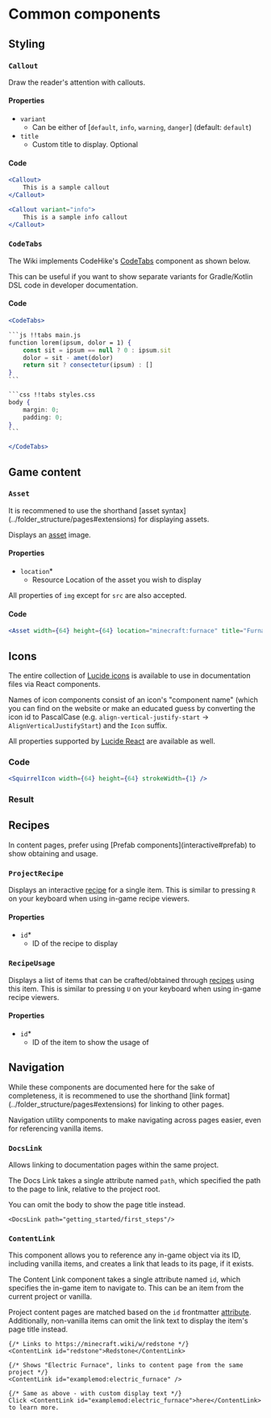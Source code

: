 
# Common components

## Styling

### `Callout`

Draw the reader's attention with callouts.

#### Properties

- `variant`
  - Can be either of [`default`, `info`, `warning`, `danger`] (default: `default`)
- `title`
  - Custom title to display. Optional

#### Code

```jsx
<Callout>
    This is a sample callout
</Callout>

<Callout variant="info">
    This is a sample info callout
</Callout>
```

### `CodeTabs`

The Wiki implements CodeHike's [CodeTabs](https://codehike.org/docs/code/tabs) component as shown below.

This can be useful if you want to show separate variants for Gradle/Kotlin DSL code in developer documentation.

#### Code

````jsx
<CodeTabs>

```js !!tabs main.js
function lorem(ipsum, dolor = 1) {
    const sit = ipsum == null ? 0 : ipsum.sit
    dolor = sit - amet(dolor)
    return sit ? consectetur(ipsum) : []
}
```

```css !!tabs styles.css
body {
    margin: 0;
    padding: 0;
}
```

</CodeTabs>
````

## Game content

### `Asset`

<Callout type="important">
   It is recommened to use the shorthand [asset syntax](../folder_structure/pages#extensions) for displaying assets.
</Callout>

Displays an [asset](../folder_structure/assets) image.

#### Properties

- `location`*
  - Resource Location of the asset you wish to display

All properties of `img` except for `src` are also accepted.

#### Code

```jsx
<Asset width={64} height={64} location="minecraft:furnace" title="Furnace" />
```

## Icons

The entire collection of [Lucide icons](https://lucide.dev/icons/) is available to use in documentation files via
React components.

Names of icon components consist of an icon's "component name" (which you can find on the website or make an educated
guess by converting the icon id to PascalCase (e.g. `align-vertical-justify-start` -> `AlignVerticalJustifyStart`)
and the `Icon` suffix.

All properties supported by [Lucide React](https://lucide.dev/guide/packages/lucide-react) are available as well.

### Code

```jsx
<SquirrelIcon width={64} height={64} strokeWidth={1} />
```

### Result

<SquirrelIcon width={64} height={64} strokeWidth={1} className="mt-5" />

## Recipes

<Callout type="important">
    In content pages, prefer using [Prefab components](interactive#prefab) to show obtaining and usage.
</Callout>

### `ProjectRecipe`

Displays an interactive [recipe](../folder_structure/game_data#recipes) for a single item. This is similar to pressing
`R` on your keyboard when using in-game recipe viewers.

#### Properties

- `id`*
  - ID of the recipe to display

### `RecipeUsage`

Displays a list of items that can be crafted/obtained through [recipes](../folder_structure/game_data#recipes) using
this item. This is similar to pressing `U` on your keyboard when using in-game recipe viewers.

#### Properties

- `id`*
  - ID of the item to show the usage of

## Navigation

<Callout type="important">
    While these components are documented here for the sake of completeness, it is recommened to use the shorthand
    [link format](../folder_structure/pages#extensions) for linking to other pages.
</Callout>

Navigation utility components to make navigating across pages easier, even for referencing vanilla items.

### `DocsLink`

Allows linking to documentation pages within the same project.

The Docs Link takes a single attribute named `path`, which specified the path to the page to link, relative to the
project root.

You can omit the body to show the page title instead.

```mdx
<DocsLink path="getting_started/first_steps"/>
```

### `ContentLink`

This component allows you to reference any in-game object via its ID, including vanilla items, and creates a link that
leads to its page, if it exists.

The Content Link component takes a single attribute named `id`, which specifies the in-game item to navigate to.
This can be an item from the current project or vanilla.

Project content pages are matched based on the `id` frontmatter [attribute](../folder_structure/pages/content_pages#metadata).
Additionally, non-vanilla items can omit the link text to display the item's page title instead.

```mdx
{/* Links to https://minecraft.wiki/w/redstone */}
<ContentLink id="redstone">Redstone</ContentLink>

{/* Shows "Electric Furnace", links to content page from the same project */}
<ContentLink id="examplemod:electric_furnace" />

{/* Same as above - with custom display text */}
Click <ContentLink id="examplemod:electric_furnace">here</ContentLink> to learn more.
```